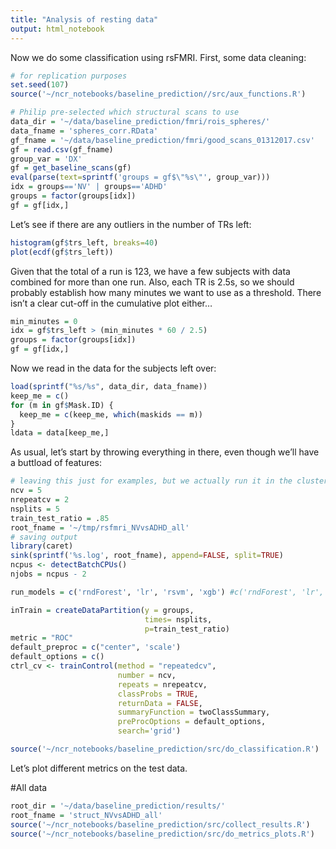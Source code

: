 ```yaml
---
title: "Analysis of resting data"
output: html_notebook
---
```


Now we do some classification using rsFMRI. First, some data cleaning:

```r
# for replication purposes
set.seed(107)
source('~/ncr_notebooks/baseline_prediction//src/aux_functions.R')

# Philip pre-selected which structural scans to use
data_dir = '~/data/baseline_prediction/fmri/rois_spheres/'
data_fname = 'spheres_corr.RData'
gf_fname = '~/data/baseline_prediction/fmri/good_scans_01312017.csv'
gf = read.csv(gf_fname)
group_var = 'DX'
gf = get_baseline_scans(gf)
eval(parse(text=sprintf('groups = gf$\"%s\"', group_var)))
idx = groups=='NV' | groups=='ADHD'
groups = factor(groups[idx])
gf = gf[idx,]
```

Let's see if there are any outliers in the number of TRs left:

```r
histogram(gf$trs_left, breaks=40)
plot(ecdf(gf$trs_left))
```
Given that the total of a run is 123, we have a few subjects with data combined for more than one run. Also, each TR is 2.5s, so we should probably establish how many minutes we want to use as a threshold. There isn't a clear cut-off in the cumulative plot either...

```r
min_minutes = 0
idx = gf$trs_left > (min_minutes * 60 / 2.5)
groups = factor(groups[idx])
gf = gf[idx,]
```

Now we read in the data for the subjects left over:

```r
load(sprintf("%s/%s", data_dir, data_fname))
keep_me = c()
for (m in gf$Mask.ID) {
  keep_me = c(keep_me, which(maskids == m))
}
ldata = data[keep_me,]
```

As usual, let's start by throwing everything in there, even though we'll have a buttload of features:

```r
# leaving this just for examples, but we actually run it in the cluster and collect it later
ncv = 5
nrepeatcv = 2
nsplits = 5
train_test_ratio = .85
root_fname = '~/tmp/rsfmri_NVvsADHD_all'
# saving output
library(caret)
sink(sprintf('%s.log', root_fname), append=FALSE, split=TRUE)
ncpus <- detectBatchCPUs()
njobs = ncpus - 2

run_models = c('rndForest', 'lr', 'rsvm', 'xgb') #c('rndForest', 'lr', 'lsvm', 'rsvm', 'xgb', 'gbm')

inTrain = createDataPartition(y = groups,
                              times= nsplits,
                              p=train_test_ratio)
metric = "ROC"
default_preproc = c("center", 'scale')
default_options = c()
ctrl_cv <- trainControl(method = "repeatedcv",
                        number = ncv,
                        repeats = nrepeatcv,
                        classProbs = TRUE,
                        returnData = FALSE,
                        summaryFunction = twoClassSummary,
                        preProcOptions = default_options,
                        search='grid')

source('~/ncr_notebooks/baseline_prediction/src/do_classification.R')

```
Let's plot different metrics on the test data.

#All data

```r
root_dir = '~/data/baseline_prediction/results/'
root_fname = 'struct_NVvsADHD_all'
source('~/ncr_notebooks/baseline_prediction/src/collect_results.R')
source('~/ncr_notebooks/baseline_prediction/src/do_metrics_plots.R')
```

